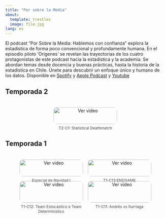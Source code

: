 ```yaml
---
title: "Por sobre la Media"
about:
  template: trestles
  image: file.jpg
lang: es
---
```


El podcast "Por Sobre la Media: Hablemos con confianza" explora la estadística de forma poco convencional y profundamente humana. En el episodio piloto 'Orígenes' se revelan las trayectorias de los cuatro protagonistas de este podcast hacia la estadística y la academia. Se abordan temas desde docencia y buenas prácticas, hasta la historia de la estadística en Chile. Únete para descubrir un enfoque único y humano de los datos. Disponible en [Spotify](https://open.spotify.com/show/1ygvqwPDgCP5uirXkMeYnG) y [Apple Podcast](https://podcasts.apple.com/us/podcast/por-sobre-la-media-hablemos-con-confianza/id1747829825) y [Youtube](https://www.youtube.com/@porsobrelamedia)

## Temporada 2

<div class="video-grid">

::: {.video-item}
[![Ver video](https://img.youtube.com/vi/blcxe6wTo-g/0.jpg)](https://youtu.be/blcxe6wTo-g)
<p> T2-C1: Statistical Deathmatch </p>
:::

</div>

## Temporada 1

<div class="video-grid">

::: {.video-item}
[![Ver video](https://img.youtube.com/vi/mCHdYRo9Xzk/0.jpg)](https://youtu.be/mCHdYRo9Xzk)
<p> Especial de Navidad I </p>
:::

::: {.video-item}
[![Ver video](https://img.youtube.com/vi/tKTQlqzNjM4/0.jpg)](https://youtu.be/tKTQlqzNjM4)
<p> T1-C13:ENDGAME </p>
:::

::: {.video-item}
[![Ver video](https://img.youtube.com/vi/vapZ_qMvWP0/0.jpg)](https://youtu.be/vapZ_qMvWP0)
<p> T1-C12: Team Estocástico o Team Deterministico</p>
:::

::: {.video-item}
[![Ver video](https://img.youtube.com/vi/TAbJEqcBRvU/0.jpg)](https://youtu.be/TAbJEqcBRvU)
<p> T1-C11: Andrés vs Iturriaga</p>
:::

</div>

<style>
.video-grid {
    display: flex;
    flex-wrap: wrap;
    gap: 15px;
    justify-content: center;
    padding: 20px;
}

.video-item {
    width: 30%;
    min-width: 200px;
    text-align: center;
}

.video-item img {
    width: 100%;
    border-radius: 10px;
    cursor: pointer;
}

.video-item p {
    font-size: 12px;
    color: #444;
    margin-top: 5px;
}
</style>
